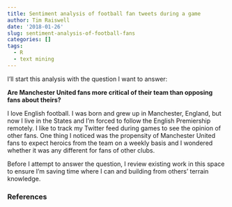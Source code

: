 ```yaml
---
title: Sentiment analysis of football fan tweets during a game
author: Tim Raiswell
date: '2018-01-26'
slug: sentiment-analysis-of-football-fans
categories: []
tags:
  - R
  - text mining
---
```


I'll start this analysis with the question I want to answer:  
  
**Are Manchester United fans more critical of their team than opposing fans about theirs?**  
  
I love English football. I was born and grew up in Manchester, England, but now I live in the States and I'm forced to follow the English Premiership remotely. I like to track my Twitter feed during games to see the opinion of other fans. One thing I noticed was the propensity of Manchester United fans to expect heroics from the team on a weekly basis and I wondered whether it was any different for fans of other clubs.

Before I attempt to answer the question, I review existing work in this space to ensure I'm saving time where I can and building from others' terrain knowledge. 

<h3>References</h3>
